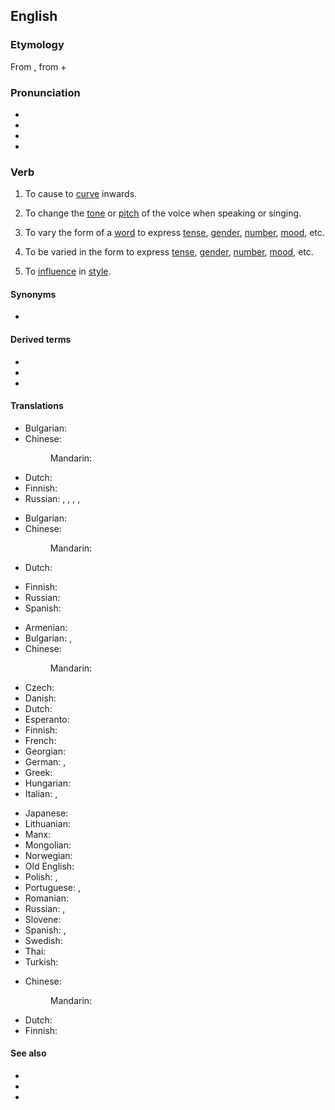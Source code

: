 ==English==
{{was wotd|2007|May|13}}

===Etymology===
From {{etyl|la|en}} {{m|la|īnflectō}}, from {{m|la|in-||in}} + {{m|la|flectō||I bend}}

===Pronunciation===
* {{IPA|en|/ɪnˈflɛkt/}}
* {{audio|en|en-us-inflect.ogg|Audio (US)}}
* {{audio|en|en-au-inflect.ogg|Audio (AU)}}
* {{rhymes|en|ɛkt|s=2}}

===Verb===
{{en-verb}}

# {{lb|en|transitive}} To cause to [[curve]] inwards.
# {{lb|en|transitive|music}} To change the [[tone]] or [[pitch]] of the voice when speaking or singing.
#: {{ux|en|The actress has a great skill of being able to '''inflect''' her voice to any situation.}}
# {{lb|en|transitive|grammar}} To vary the form of a [[word]] to express [[tense]], [[gender]], [[number]], [[mood]], etc.
# {{lb|en|transitive|grammar|of a word}} To be varied in the form to express [[tense]], [[gender]], [[number]], [[mood]], etc.
#: {{ux|en|In Latin, adjectives and nouns '''inflect''' a lot, but inflection is minimally found in Modern English.}}
# {{lb|en|transitive}} To [[influence]] in [[style]].
#: {{ux|en|No other poet has '''inflected''' me in style as much as Milton.}}

====Synonyms====
* {{sense|to bend or curve inwards}} {{l|en|inbend}}

====Derived terms====
* {{l|en|inflection}}
* {{l|en|inflective}}
* {{l|en|inflexion}}

====Translations====
{{trans-top|cause to curve inwards}}
* Bulgarian: {{t|bg|извивам навътре}}
* Chinese:
*: Mandarin: {{t-needed|cmn}}
{{trans-mid}}
* Dutch: {{t+|nl|verbuigen}}
* Finnish: {{t|fi|[[taivuttaa]] [[sisäänpäin]]}}
* Russian: {{t+|ru|сгиба́ть|impf}}, {{t+|ru|согнуть|impf|alt=гнуть}}, {{t+|ru|согну́ть|pf}}, {{t+|ru|вгиба́ть|impf}}, {{t+|ru|вогну́ть|pf}}
{{trans-bottom}}

{{trans-top|music: change tone or pitch}}
* Bulgarian: {{t+|bg|модулирам}}
* Chinese:
*: Mandarin: {{t-needed|cmn}}
* Dutch: {{t-needed|nl}}
{{trans-mid}}
* Finnish: {{t|fi|[[muuttaa]] [[äänensävyä]]}}
* Russian: {{t+|ru|модули́ровать|impf}}
* Spanish: {{t+|es|modular}}
{{trans-bottom}}

{{trans-top|grammar: vary the form of a word}}
* Armenian: {{t-needed|hy}}
* Bulgarian: {{t+|bg|скланям}}, {{t|bg|спрягам}}
* Chinese:
*: Mandarin: {{t-needed|cmn}}
* Czech: {{t+|cs|ohýbat|impf}}
* Danish: {{t+|da|bøje}}
* Dutch: {{t+|nl|verbuigen}}
* Esperanto: {{t|eo|fleksii}}
* Finnish: {{t+|fi|taivuttaa}}
* French: {{t+|fr|infléchir}}
* Georgian: {{t-needed|ka}}
* German: {{t+|de|flektieren}}, {{t+|de|beugen}}
* Greek: {{t+|el|κλίνω}}
* Hungarian: {{t+|hu|ragoz}}
* Italian: {{t+|it|coniugare}}, {{t+|it|flettere}}
{{trans-mid}}
* Japanese: {{t+|ja|働く|tr=hataraku|sc=Jpan}}
* Lithuanian: {{t|lt|kaityti}}
* Manx: {{t|gv|yn-fill}}
* Mongolian: {{t-needed|mn}}
* Norwegian: {{t+|no|bøye}}
* Old English: {{t|ang|bīeġan}}
* Polish: {{t+|pl|odmieniać|impf}}, {{t+|pl|odmienić|pf}}
* Portuguese: {{t+|pt|variar}}, {{t+|pt|flexionar}}
* Romanian: {{t+|ro|flexiona}}
* Russian: {{t+|ru|склоня́ть|impf}} {{qualifier|decline}}, {{t+|ru|спряга́ть|impf}} {{qualifier|conjugate}}
* Slovene: {{t|sl|pregibati|impf}}
* Spanish: {{t+|es|conjugar}} {{qualifier|of a verb}}, {{t+|es|declinar}} {{qualifier|of a noun}}
* Swedish: {{t+|sv|böja}}
* Thai: {{t+|th|ผัน}}
* Turkish: {{l|tr|ses}} {{t+|tr|değiştirmek}}
{{trans-bottom}}

{{trans-top|influence in style}}
* Chinese:
*: Mandarin: {{t-needed|cmn}}
{{trans-mid}}
* Dutch: {{t-needed|nl}}
* Finnish: {{t+|fi|vaikuttaa}}
{{trans-bottom}}

====See also====
* {{l|en|conjugate}}
* {{l|en|decline}}
* {{l|en|deflect}}